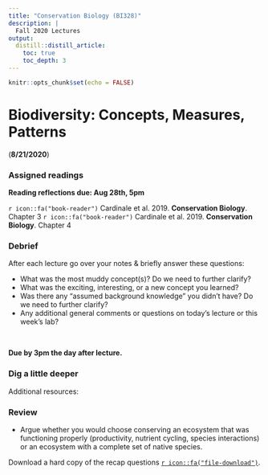 ```yaml
---
title: "Conservation Biology (BI328)"
description: | 
  Fall 2020 Lectures
output:
  distill::distill_article:
    toc: true
    toc_depth: 3
---
```


```r

knitr::opts_chunk$set(echo = FALSE)

```

# Biodiversity: Concepts, Measures, Patterns

(**8/21/2020**)

### Assigned readings

**Reading reflections due: Aug 28th, 5pm**

`r icon::fa("book-reader")` Cardinale et al. 2019. **Conservation Biology**. Chapter 3
`r icon::fa("book-reader")` Cardinale et al. 2019. **Conservation Biology**. Chapter 4


### Debrief

After each lecture go over your notes & briefly answer these questions:

*	What was the most muddy concept(s)? Do we need to further clarify?
*	What was the exciting, interesting, or a new concept you learned?
*	Was there any “assumed background knowledge” you didn’t have? Do we need to further clarify?
*	Any additional general comments or questions on today's lecture or this week’s lab?

<br>

**Due by 3pm the day after lecture.**


### Dig a little deeper

Additional resources:



### Review

* Argue whether you would choose conserving an ecosystem that was functioning properly (productivity, nutrient cycling, species interactions) or an ecosystem with a complete set of native species.

Download a hard copy of the recap questions [`r icon::fa("file-download")`](/files/).
